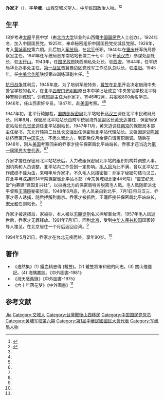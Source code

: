 '''乔家才'''（{{bd|1906年|4月3日|1994年|5月21日}}），字'''华塘'''，[[山西|山西]][[交城|交城]]义望人，[[中华民国|中华民国]]政治人物。<ref name=xhr>{{Cite web |url=http://www.xhr123.com/NewsData.asp?id=3254 |title=詹柏山，军统少将陈祖康事略，象湖人，2013-08-20 |accessdate=2016-11-06 |archive-date=2016-11-07 |archive-url=https://web.archive.org/web/20161107014414/http://www.xhr123.com/NewsData.asp?id=3254 |dead-url=no }}</ref><ref name=qlw>{{Cite web |url=http://beijingww.qianlong.com/1470/2014/11/06/593@231357.htm |title=保密局往事，千龙网，2014-11-06 |access-date=2016-11-06 |archive-url=https://web.archive.org/web/20161107092646/http://beijingww.qianlong.com/1470/2014/11/06/593@231357.htm |archive-date=2016-11-07 |dead-url=yes }}</ref>

== 生平 ==
18岁考进[[太原|太原]]平民中学（由[[北京大学|北京大学]]毕业的山西籍[[中国国民党|中国国民党]]人士创办）。1924年冬，加入中国国民党。1925年，奉命秘密组织中国国民党交城县党部。1926年，考入[[黄埔军校|黄埔军校]]第六期。此后加入[[军统局|军统局]]，在[[北平|北平]]任职。1940年在[[重庆|重庆]]任军统局督察室主任。1941年任军统局晋东南站站长兼二十七军（军长[[范汉杰|范汉杰]]）参谋处副处长，驻[[太行山|太行山]]。1943年，任[[国民政府|国民政府]]陕西缉私处处长，驻[[西安|西安]]。1944年，任军统局华北办事处主任，[[抗日战争第一战区|第一战区]]晋冀豫边区党政军工作总队总队长，驻[[洛阳|洛阳]]。1945年，任[[中美合作所|中美合作所]]陕坝第四训练班副主任。<ref name=xhr/>

[[抗日战争|抗日战争]]胜利后，1945年底，为了培训军统特务，[[戴笠|戴笠]]在[[北平|北平]]开会决定借用中央警官学校的名义，在北平[[西安门|西安门]][[大光明殿|光明殿]]原日本中学旧址成立“中央警官学校北平特种警察训练班”。训练班副主任为乔家才。1946年2月，共招收800余名学员。1946年，任山西肃奸专员。1947年，赴[[美国|美国]]考察。<ref name=qlw/><ref name=xhr/>

1947年初，北平行辕撤裁，[[国防部保密局|国防部保密局]]北平站站长[[马汉三|马汉三]]调任北平市民政局局长。同年8月，保密局北平站站长由前军统局海外区副区长[[黄天迈|黄天迈]]接任，保密局保定站站长[[孔觉民|孔觉民]]调任北平站副站长。1947年11月，黄天迈调任[[南京|南京]]的保密局本部主任秘书，东北行辕第二处处长[[文强_(国军中将)|文强]]出任保密局北平站代理站长。文强因是受[[陈诚|陈诚]]排挤而离开[[中国东北|中国东北]]，不愿久留北方，到职后仅月余便自请离职南调。随后在1948年，刚从[[美国|美国]]考察回来的乔家才接任保密局北平站站长。乔家才还当选为[[第一屆國民大會山西省代表|第一屆國民大會代表]]。<ref name=qlw/><ref name=xhr/>

乔家才接任保密局北平站站长后，大力改组保密局北平站的组织机构并调整人事。因机构和人员调整，北平站内工作受到一定影响。[[毛人凤|毛人凤]]为此不满，曾以北平站工作成绩不佳为由，来电申斥乔家才。不久毛人凤接密报：乔家才秘密勾结马汉三，在北平[[弓弦胡同|弓弦胡同]]14号院保密局北平站本部（今[[东黄城根北街|东黄城根北街]]44号院）“戴笠纪念堂”内筹建“建国复兴社”，以拉拢北方的保密局特务脱离毛人凤。毛人凤随即派北平督察[[王蒲臣|王蒲臣]]秘密侦查。1948年6月底，毛人凤亲自到北平，7月1日将马汉三、乔家才等人诱捕，随后押解到南京。乔家才被抓后，王蒲臣接任保密局北平站站长，[[宋元和|宋元和]]任副站长。<ref name=qlw/>

乔家才被逮捕后，家被抄，本人被以[[无期徒刑|无期徒刑]]名义押解至台湾。1957年毛人凤逝世后，乔家才无罪释放。1991年7月1日，回到[[北京|北京]]，受到[[中华人民共和国|中华人民共和国]]国家领导人接见，在北京居住一个月后返回台湾。<ref name=xhr/>

1994年5月21日，乔家才在[[台北|台北]]无疾而终，享年90岁。<ref name=xhr/>

== 著作 ==
*《浩然集》(1) 鐵血精忠傳 (戴笠)。(2) 戴笠將軍和他的同志。(3) 關山煙塵記。(4) 海隅叢談。《中外圖書-1981》
*《海天感舊錄》《中外圖書-1975》
*《六十年落花梦》《中外圖書》<ref name=xhr/>

== 参考文献 ==
{{reflist}}

{{Authority control}}
{{DEFAULTSORT:Qiao乔}}
[[Category:乔姓|Jia]]
[[Category:交城人|Category:交城人]]
[[Category:台灣戰後山西移民|Category:台灣戰後山西移民]]
[[Category:中国国民党党员|Category:中国国民党党员]]
[[Category:黄埔军校第六期|Category:黄埔军校第六期]]
[[Category:第1屆中華民國國民大會代表|Category:第1屆中華民國國民大會代表]]
[[Category:军统局人物|Category:军统局人物]]